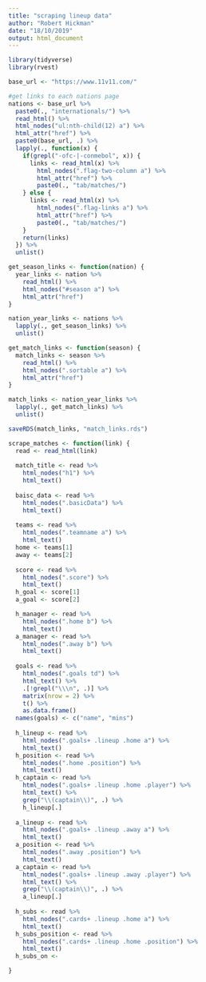 ```yaml
---
title: "scraping lineup data"
author: "Robert Hickman"
date: "18/10/2019"
output: html_document
---
```


```r
library(tidyverse)
library(rvest)
```

```r
base_url <- "https://www.11v11.com/"
```

```r
#get links to each nations page
nations <- base_url %>%
  paste0(., "internationals/") %>%
  read_html() %>%
  html_nodes("ul:nth-child(12) a") %>%
  html_attr("href") %>%
  paste0(base_url, .) %>%
  lapply(., function(x) {
    if(grepl("-ofc-|-conmebol", x)) {
      links <- read_html(x) %>%
        html_nodes(".flag-two-column a") %>%
        html_attr("href") %>%
        paste0(., "tab/matches/")
    } else {
      links <- read_html(x) %>%
        html_nodes(".flag-links a") %>%
        html_attr("href") %>%
        paste0(., "tab/matches/")
    }
    return(links)
  }) %>%
  unlist()

```

```r
get_season_links <- function(nation) {
  year_links <- nation %>%
    read_html() %>%
    html_nodes("#season a") %>%
    html_attr("href")
}

nation_year_links <- nations %>%
  lapply(., get_season_links) %>%
  unlist()
```

```r
get_match_links <- function(season) {
  match_links <- season %>%
    read_html() %>%
    html_nodes(".sortable a") %>%
    html_attr("href")
}

match_links <- nation_year_links %>%
  lapply(., get_match_links) %>%
  unlist()

saveRDS(match_links, "match_links.rds")
```

```r
scrape_matches <- function(link) {
  read <- read_html(link)
  
  match_title <- read %>%
    html_nodes("h1") %>%
    html_text()
  
  baisc_data <- read %>%
    html_nodes(".basicData") %>%
    html_text()
  
  teams <- read %>%
    html_nodes(".teamname a") %>%
    html_text()
  home <- teams[1]
  away <- teams[2]
  
  score <- read %>%
    html_nodes(".score") %>%
    html_text()
  h_goal <- score[1]
  a_goal <- score[2]

  h_manager <- read %>%
    html_nodes(".home b") %>%
    html_text()
  a_manager <- read %>%
    html_nodes(".away b") %>%
    html_text()
  
  goals <- read %>%
    html_nodes(".goals td") %>%
    html_text() %>%
    .[!grepl("\\\n", .)] %>%
    matrix(nrow = 2) %>%
    t() %>%
    as.data.frame()
  names(goals) <- c("name", "mins")
  
  h_lineup <- read %>%
    html_nodes(".goals+ .lineup .home a") %>%
    html_text()
  h_position <- read %>%
    html_nodes(".home .position") %>%
    html_text()
  h_captain <- read %>% 
    html_nodes(".goals+ .lineup .home .player") %>%
    html_text() %>%
    grep("\\(captain\\)", .) %>%
    h_lineup[.]
  
  a_lineup <- read %>%
    html_nodes(".goals+ .lineup .away a") %>%
    html_text()
  a_position <- read %>%
    html_nodes(".away .position") %>%
    html_text()
  a_captain <- read %>% 
    html_nodes(".goals+ .lineup .away .player") %>%
    html_text() %>%
    grep("\\(captain\\)", .) %>%
    a_lineup[.]
  
  h_subs <- read %>%
    html_nodes(".cards+ .lineup .home a") %>%
    html_text()
  h_subs_position <- read %>%
    html_nodes(".cards+ .lineup .home .position") %>%
    html_text()
  h_subs_on <- 

}
```

